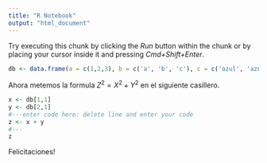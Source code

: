 ```yaml
---
title: "R Notebook"
output: "html_document"
---
```


Try executing this chunk by clicking the *Run* button within the chunk or by placing your cursor inside it and pressing *Cmd+Shift+Enter*. 

```r
db <- data.frame(a = c(1,2,3), b = c('a', 'b', 'c'), c = c('azul', 'azul', 'verde'))
```

Ahora metemos la formula $Z^2  = X^2 + Y^2$ en el siguiente casillero.

```r
x <- db[1,1]
y <- db[2,1]
#---enter code here: delete line and enter your code
z <- x + y
#---
z
```

Felicitaciones!
